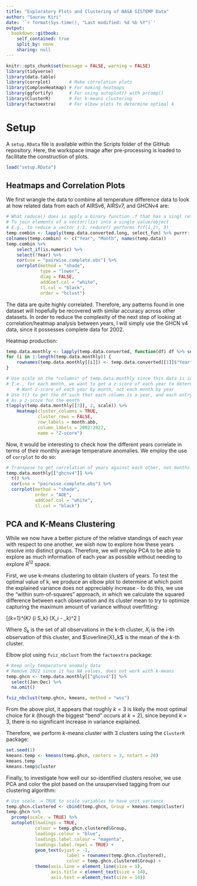 ```yaml
---
title: "Exploratory Plots and Clustering of NASA GISTEMP Data"
author: "Saurav Kiri"
date: '`r format(Sys.time(), "Last modified: %d %b %Y")`'
output:
  bookdown::gitbook:
    self_contained: true
    split_by: none
    sharing: null
---
```

```r
knitr::opts_chunk$set(message = FALSE, warning = FALSE)
library(tidyverse)
library(data.table)
library(corrplot)       # Make correlation plots
library(ComplexHeatmap) # For making heatmaps
library(ggfortify)      # For using autoplot() with prcomp()
library(ClusterR)       # For k-means clustering
library(factoextra)     # For elbow plots to determine optimal k
```

# Setup

A `setup.RData` file is available within the Scripts folder of the GitHub repository. Here, the workspace image after pre-processing is loaded to facilitate the construction of plots.

```r
load("setup.RData")
```

## Heatmaps and Correlation Plots
We first wrangle the data to combine all temperature difference data to look at how related data from each of AIRSv6, AIRSv7, and GHCNv4 are:
```r
# What reduce() does is apply a binary function .f that has a singl return value
# To join elements of a vector/list into a single value/object
# E.g., to reduce a vector 1:3, reduce() performs f(f(1,2), 3)
temp.combin <- lapply(temp.data.converted.long, select_fun) %>% purrr::reduce(left_join, by = c("Year", "Month"))
colnames(temp.combin) <- c("Year", "Month", names(temp.data))
temp.combin %>%
    select_if(is.numeric) %>%
    select(!Year) %>%
    cor(use = "pairwise.complete.obs") %>%
    corrplot(method = "shade",
             type = "lower",
             diag = FALSE,
             addCoef.col = "white",
             tl.col = "black",
             order = "hclust")
```

The data are quite highly correlated. Therefore, any patterns found in one dataset will hopefully be recovered with similar accuracy across other datasets. In order to reduce the complexity of the next step of looking at correlation/heatmap analysis between years, I will simply use the GHCN v4 data, since it possesses complete data for 2002.

Heatmap production:
```r
temp.data.monthly <- lapply(temp.data.converted, function(df) df %>% select(contains(c(month.abb))))
for (i in 1:length(temp.data.monthly)) {
    rownames(temp.data.monthly[[i]]) <- temp.data.converted[[1]]$"Year"
}

# Use scale on the *columns* of temp.data.monthly since this data is in wide format
# I.e., for each month, we want to get a z-score of each year to determine level of extremeness
    # Want z-score of each year by month, not each month by year
# Use t() to get the df such that each column is a year, and each entry is that year
# As a z-score for the month
t(apply(temp.data.monthly[[3]], 2, scale)) %>%
    Heatmap(cluster_columns = TRUE,
            cluster_rows = FALSE,
            row_labels = month.abb,
            column_labels = 2002:2022,
            name = "Z-score")
```

Now, it would be interesting to check how the different years correlate in terms of their monthly average temperature anomalies. We employ the use of `corrplot` to do so:

```r
# Transpose to get correlation of years against each other, not months against each other
temp.data.monthly[["ghcnv4"]] %>%
  t() %>%
  cor(use = "pairwise.complete.obs") %>%
  corrplot(method = "shade",
           order = "AOE",
           addCoef.col = "white",
           tl.col = "black")
```


## PCA and K-Means Clustering
While we now have a better picture of the relative standings of each year with respect to one another, we wish now to explore how these years resolve into distinct groups. Therefore, we will employ PCA to be able to explore as much information of each year as possible without needing to explore $R^{12}$ space.

First, we use k-means clustering to obtain clusters of years. To test the optimal value of k, we produce an elbow plot to determine at which point the explained variance does not appreciably increase - to do this, we use the "within sum-of-squares" approach, in which we calculate the squared difference between each observation and its cluster mean to try to optimize capturing the maximum amount of variance without overfitting:

\[\sum_{k=1}^{K} \sum_{i \in S_k} (X_i - \overline{X}_k)^2 \]

Where $S_k$ is the set of all observations in the $k$-th cluster, $X_i$ is the $i$-th observation of this cluster, and $\overline{X}_k$ is the mean of the $k$-th cluster.

Elbow plot using `fviz_nbclust` from the `factoextra` package:
```r
# Keep only temperature anomaly data
# Remove 2022 since it has NA values, does not work with k-means
temp.ghcn <- temp.data.monthly[["ghcnv4"]] %>%
  select(Jan:Dec) %>%
  na.omit()

fviz_nbclust(temp.ghcn, kmeans, method = "wss")
```

From the above plot, it appears that roughly $k = 3$ is likely the most optimal choice for $k$ (though the biggest "bend" occurs at $k = 2$), since beyond $k = 3$, there is no significant increase in variance explained.

Therefore, we perform $k$-means cluster with 3 clusters using the `ClusterR` package:

```r
set.seed(1)
kmeans.temp <- kmeans(temp.ghcn, centers = 3, nstart = 20)
kmeans.temp
kmeans.temp$cluster
```

Finally, to investigate how well our so-identified clusters resolve, we use PCA and color the plot based on the unsupervised tagging from our clustering algorithm:

```r
# Use scale. = TRUE to scale variables to have unit variance
temp.ghcn.clustered <- cbind(temp.ghcn, Group = kmeans.temp$cluster)
temp.ghcn %>%
  prcomp(scale. = TRUE) %>%
  autoplot(loadings = TRUE,
           colour = temp.ghcn.clustered$Group,
           loadings.colour = "blue",
           loadings.label.colour = "magenta",
           loadings.label.repel = TRUE) +
           geom_text(vjust = -1,
                       label = rownames(temp.ghcn.clustered),
                       color = temp.ghcn.clustered$Group) +
           theme(axis.line = element_line(size = 1),
                 axis.title = element_text(size = 14),
                 axis.text = element_text(size = 14))
```